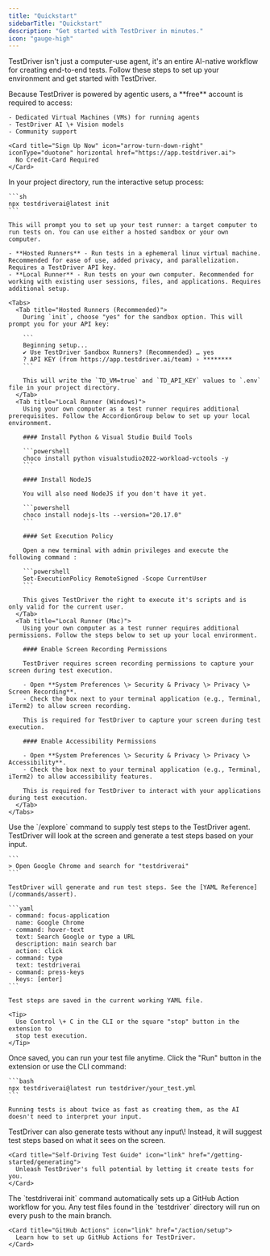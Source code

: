 ```yaml
---
title: "Quickstart"
sidebarTitle: "Quickstart"
description: "Get started with TestDriver in minutes."
icon: "gauge-high"
---
```



TestDriver isn't just a computer-use agent, it's an entire AI-native workflow for creating end-to-end tests. Follow these steps to set up your environment and get started with TestDriver.

<Steps>
  <Step title="Create a TestDriver Account">
    Because TestDriver is powered by agentic users, a **free** account is required to access:

    - Dedicated Virtual Machines (VMs) for running agents
    - TestDriver AI \+ Vision models
    - Community support

    <Card title="Sign Up Now" icon="arrow-turn-down-right" iconType="duotone" horizontal href="https://app.testdriver.ai">
      No Credit-Card Required
    </Card>

  </Step>
  <Step title="Set Up TestDriver">
    In your project directory, run the interactive setup process:

    ```sh
    npx testdriverai@latest init
    ```

    This will prompt you to set up your test runner: a target computer to run tests on. You can use either a hosted sandbox or your own computer.

    - **Hosted Runners** - Run tests in a ephemeral linux virtual machine. Recommended for ease of use, added privacy, and parallelization. Requires a TestDriver API key.
    - **Local Runner** - Run tests on your own computer. Recommended for working with existing user sessions, files, and applications. Requires additional setup.

    <Tabs>
      <Tab title="Hosted Runners (Recommended)">
        During `init`, choose "yes" for the sandbox option. This will prompt you for your API key:

        ```
        Beginning setup...
        ✔ Use TestDriver Sandbox Runners? (Recommended) … yes
        ? API KEY (from https://app.testdriver.ai/team) › ********
        ```

        This will write the `TD_VM=true` and `TD_API_KEY` values to `.env` file in your project directory.
      </Tab>
      <Tab title="Local Runner (Windows)">
        Using your own computer as a test runner requires additional prerequisites. Follow the AccordionGroup below to set up your local environment.

        #### Install Python & Visual Studio Build Tools

        ```powershell
        choco install python visualstudio2022-workload-vctools -y
        ```

        #### Install NodeJS

        You will also need NodeJS if you don't have it yet.

        ```powershell
        choco install nodejs-lts --version="20.17.0"
        ```

        #### Set Execution Policy

        Open a new terminal with admin privileges and execute the following command :

        ```powershell
        Set-ExecutionPolicy RemoteSigned -Scope CurrentUser
        ```

        This gives TestDriver the right to execute it's scripts and is only valid for the current user.
      </Tab>
      <Tab title="Local Runner (Mac)">
        Using your own computer as a test runner requires additional permissions. Follow the steps below to set up your local environment.

        #### Enable Screen Recording Permissions

        TestDriver requires screen recording permissions to capture your screen during test execution.

        - Open **System Preferences \> Security & Privacy \> Privacy \> Screen Recording**.
        - Check the box next to your terminal application (e.g., Terminal, iTerm2) to allow screen recording.

        This is required for TestDriver to capture your screen during test execution.

        #### Enable Accessibility Permissions

        - Open **System Preferences \> Security & Privacy \> Privacy \> Accessibility**.
        - Check the box next to your terminal application (e.g., Terminal, iTerm2) to allow accessibility features.

        This is required for TestDriver to interact with your applications during test execution.
      </Tab>
    </Tabs>

  </Step>
  <Step title="Create your first test">
    Use the `/explore` command to supply test steps to the TestDriver agent. TestDriver will look at the screen and generate a test steps based on your input.

    ```
    > Open Google Chrome and search for "testdriverai"
    ```

    TestDriver will generate and run test steps. See the [YAML Reference](/commands/assert).

    ```yaml
    - command: focus-application
      name: Google Chrome
    - command: hover-text
      text: Search Google or type a URL
      description: main search bar
      action: click
    - command: type
      text: testdriverai
    - command: press-keys
      keys: [enter]
    ```

    Test steps are saved in the current working YAML file.

    <Tip>
      Use Control \+ C in the CLI or the square "stop" button in the extension to
      stop test execution.
    </Tip>

  </Step>
  <Step title="Running tests">
    Once saved, you can run your test file anytime. Click the "Run" button in the extension or use the CLI command:

    ```bash
    npx testdriverai@latest run testdriver/your_test.yml
    ```

    Running tests is about twice as fast as creating them, as the AI doesn't need to interpret your input.

  </Step>
  <Step title="Generate self-driving tests">
    TestDriver can also generate tests without any input\! Instead, it will suggest test steps based on what it sees on the screen.

    <Card title="Self-Driving Test Guide" icon="link" href="/getting-started/generating">
      Unleash TestDriver's full potential by letting it create tests for you.
    </Card>

  </Step>
  <Step title="Deploy to CI/CD">
    The `testdriverai init` command automatically sets up a GitHub Action workflow for you. Any test files found in the `testdriver` directory will run on every push to the main branch.

    <Card title="GitHub Actions" icon="link" href="/action/setup">
      Learn how to set up GitHub Actions for TestDriver.
    </Card>

  </Step>
</Steps>

<Comments />

